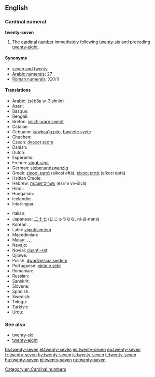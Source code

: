 ==English==

===Cardinal numeral===
'''twenty-seven'''

# The [[cardinal]] [[number]] immediately following [[twenty-six]] and preceding [[twenty-eight]].

====Synonyms====
* [[seven and twenty]]
* [[w:Arabic numerals|Arabic numerals]]: 27
* [[w:Roman numerals|Roman numerals]]: XXVII

====Translations====
{{trans-top|twenty-seven}}
* Arabic: {{Arab|[[سبعة وعشرين]]}} (sáb3a w-3ishriin)
* Azeri: {{t+|az|iyirmi yeddi}}
* Basque: {{t+|eu|hogeita zazpi}}
* Bengali: {{t-|bn|সাতাশ|tr=shatash|sc=Beng}}
* Breton: [[seizh-warn-ugent]]
* Catalan: {{t+|ca|vint-i-set}}
* Cebuano: [[kawhaa'g pito]], [[baynete syete]]
* Chechen: {{tø|ce|ткъе ворхI|tr=tqe vorh}}
* Czech: [[dvacet]] [[sedm]]
* Danish: {{t-|da|syvogtyve}}
* Dutch: {{t+|nl|zevenentwintig}}
* Esperanto: {{t-|eo|dudek sep}}
* French: [[vingt-sept]] {{m}}
* German: [[siebenundzwanzig]]
* Greek: [[είκοσι εφτά]] (eíkosi eftá), [[είκοσι επτά]] (eíkosi eptá)
* Haitian Creole: {{tø|ht|vennsèt}}
* Hebrew: [[עשרים־ושבעה]] (esrím və-šivá)
* Hindi: {{t+|hi|सत्ताईस|tr=sattaaees}}
* Hungarian: {{t+|hu|huszonhét}}
* Icelandic: {{t+|is|tuttugu og sjö}}
* Interlingua: {{t-|ia|vinti-septe}}
{{trans-mid}}
* Italian: {{t+|it|ventisette|m}}
* Japanese: [[二十七]] (にじゅうなな, ni-jū-nána)
* Korean: {{t-|ko|스물일곱|tr=seumul ilgob|sc=Kore}}, {{t-|ko|이십칠|tr=isibchil|sc=Kore}}
* Latin: [[vigintiseptem]]
* Macedonian: {{t-|mk|дваесет и седум|tr=dváeset i sédum}}
* Malay: {{t-|ms|dua puluh tujuh}}, {{t-|ms|dua puluh pitu}}, {{t-|ms|tujuh likur}}, {{t-|ms|pitu likur}}
* Navajo: {{tø|nv|naadįįtsostsʼid}}
* Novial: [[duanti-set]]
* Ojibwe: {{tø|oj|niishtana-ashi-niizhwaaswi}}
* Polish: [[dwadzieścia siedem]]
* Portuguese: [[vinte e sete]] {{m}}
* Romanian: {{t-|ro|douăzeci și șapte}}
* Russian: {{t+|ru|двадцать семь|tr=dvádtsat’ sém’}}
* Sanskrit: {{t-|sa|सप्तविंशति|f|tr=saptaviṃśati|sc=Deva}}
* Slovene: {{t-|sl|sedemindvajset}}
* Spanish: {{t+|es|veintisiete}}
* Swedish: {{t+|sv|tjugosju}}
* Telugu: {{t-|te|ఇరవై ఏడు|tr=iravai EDu}}
* Turkish: {{t+|tr|yirmi yedi}}
* Urdu: {{t-|ur|ستائیس|tr=sattaaees}}
{{trans-bottom}}

===See also===
* [[twenty-six]]
* [[twenty-eight]]

[[Category:en:Cardinal numbers]]

[[bs:twenty-seven]]
[[el:twenty-seven]]
[[es:twenty-seven]]
[[eu:twenty-seven]]
[[fr:twenty-seven]]
[[hy:twenty-seven]]
[[is:twenty-seven]]
[[it:twenty-seven]]
[[hu:twenty-seven]]
[[pl:twenty-seven]]
[[ru:twenty-seven]]